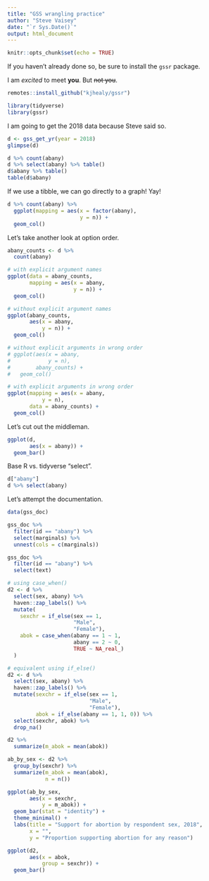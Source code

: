 ```yaml
---
title: "GSS wrangling practice"
author: "Steve Vaisey"
date: "`r Sys.Date()`"
output: html_document
---
```


```r
knitr::opts_chunk$set(echo = TRUE)
```

If you haven't already done so, be sure to install the `gssr` package.

I am _excited_ to meet **you**. But ~~not you~~.

```r
remotes::install_github("kjhealy/gssr")
```

```r
library(tidyverse)
library(gssr)
```

I am going to get the 2018 data because Steve said so.

```r
d <- gss_get_yr(year = 2018)
glimpse(d)
```

```r
d %>% count(abany)
d %>% select(abany) %>% table()
d$abany %>% table()
table(d$abany)
```

If we use a tibble, we can go directly to a graph! Yay!

```r
d %>% count(abany) %>% 
  ggplot(mapping = aes(x = factor(abany),
                       y = n)) +
  geom_col()
```

Let's take another look at option order.

```r
abany_counts <- d %>% 
  count(abany)

# with explicit argument names
ggplot(data = abany_counts,
       mapping = aes(x = abany,
                     y = n)) +
  geom_col()

# without explicit argument names
ggplot(abany_counts,
       aes(x = abany,
           y = n)) +
  geom_col()

# without explicit arguments in wrong order
# ggplot(aes(x = abany,
#            y = n),
#        abany_counts) +
#   geom_col()

# with explicit arguments in wrong order
ggplot(mapping = aes(x = abany,
           y = n),
       data = abany_counts) +
  geom_col()

```

Let's cut out the middleman.

```r
ggplot(d,
       aes(x = abany)) +
  geom_bar()
```

Base R vs. tidyverse "select".

```r
d["abany"]
d %>% select(abany)
```

Let's attempt the documentation.

```r
data(gss_doc)

gss_doc %>% 
  filter(id == "abany") %>%
  select(marginals) %>% 
  unnest(cols = c(marginals))

gss_doc %>% 
  filter(id == "abany") %>% 
  select(text)
```

```r
# using case_when()
d2 <- d %>%
  select(sex, abany) %>%
  haven::zap_labels() %>%
  mutate(
    sexchr = if_else(sex == 1,
                     "Male",
                     "Female"),
    abok = case_when(abany == 1 ~ 1,
                     abany == 2 ~ 0,
                     TRUE ~ NA_real_)
  )

# equivalent using if_else()
d2 <- d %>%
  select(sex, abany) %>%
  haven::zap_labels() %>%
  mutate(sexchr = if_else(sex == 1,
                          "Male",
                          "Female"),
         abok = if_else(abany == 1, 1, 0)) %>% 
  select(sexchr, abok) %>% 
  drop_na()
```

```r
d2 %>% 
  summarize(m_abok = mean(abok))

ab_by_sex <- d2 %>%
  group_by(sexchr) %>% 
  summarize(m_abok = mean(abok),
            n = n())

ggplot(ab_by_sex,
       aes(x = sexchr,
           y = m_abok)) +
  geom_bar(stat = "identity") +
  theme_minimal() +
  labs(title = "Support for abortion by respondent sex, 2018",
       x = "",
       y = "Proportion supporting abortion for any reason")

ggplot(d2,
       aes(x = abok,
           group = sexchr)) +
  geom_bar()

```